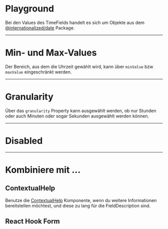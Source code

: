 # Playground

Bei den Values des TimeFields handelt es sich um Objekte aus dem
[@internationalized/date](https://react-spectrum.adobe.com/internationalized/date/)
Package.

<LiveCodeEditor />

---

# Min- und Max-Values

Der Bereich, aus dem die Uhrzeit gewählt wird, kann über `minValue` bzw
`maxValue` eingeschränkt werden.

<LiveCodeEditor example="minMax" />

---

# Granularity

Über das `granularity` Property kann ausgewählt werden, ob nur Stunden oder auch
Minuten oder sogar Sekunden ausgewählt werden können.

<LiveCodeEditor example="granularity" />

---

# Disabled

<LiveCodeEditor example="disabled" />

---

# Kombiniere mit ...

## ContextualHelp

Benutze die [ContextualHelp](/03-components/overlays/contextual-help)
Komponente, wenn du weitere Informationen bereitstellen möchtest, und diese zu
lang für die FieldDescription sind.

<LiveCodeEditor example="contextualHelp" editorCollapsed />

## React Hook Form

<LiveCodeEditor example="form" editorCollapsed />
